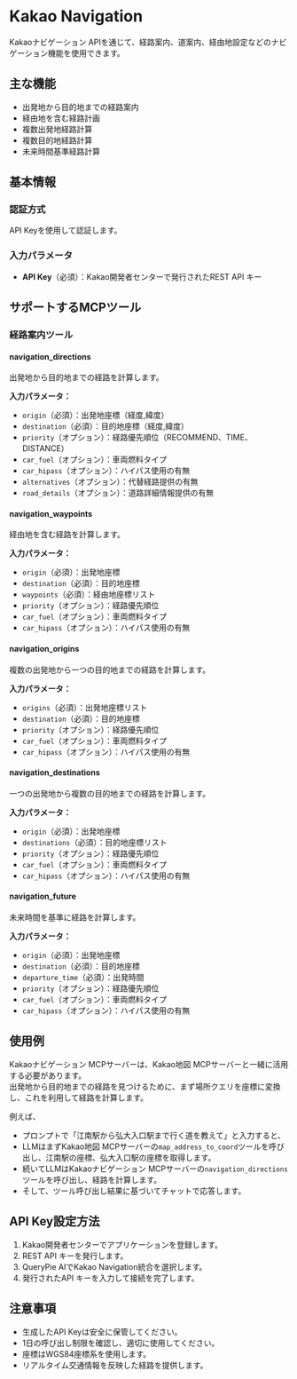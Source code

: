 # Kakao Navigation

Kakaoナビゲーション APIを通じて、経路案内、道案内、経由地設定などのナビゲーション機能を使用できます。

## 主な機能
- 出発地から目的地までの経路案内
- 経由地を含む経路計画
- 複数出発地経路計算
- 複数目的地経路計算
- 未来時間基準経路計算

## 基本情報

### 認証方式
API Keyを使用して認証します。

### 入力パラメータ
- **API Key**（必須）：Kakao開発者センターで発行されたREST API キー

## サポートするMCPツール

### 経路案内ツール
#### navigation_directions
出発地から目的地までの経路を計算します。

**入力パラメータ：**
- `origin`（必須）：出発地座標（経度,緯度）
- `destination`（必須）：目的地座標（経度,緯度）
- `priority`（オプション）：経路優先順位（RECOMMEND、TIME、DISTANCE）
- `car_fuel`（オプション）：車両燃料タイプ
- `car_hipass`（オプション）：ハイパス使用の有無
- `alternatives`（オプション）：代替経路提供の有無
- `road_details`（オプション）：道路詳細情報提供の有無

#### navigation_waypoints
経由地を含む経路を計算します。

**入力パラメータ：**
- `origin`（必須）：出発地座標
- `destination`（必須）：目的地座標
- `waypoints`（必須）：経由地座標リスト
- `priority`（オプション）：経路優先順位
- `car_fuel`（オプション）：車両燃料タイプ
- `car_hipass`（オプション）：ハイパス使用の有無

#### navigation_origins
複数の出発地から一つの目的地までの経路を計算します。

**入力パラメータ：**
- `origins`（必須）：出発地座標リスト
- `destination`（必須）：目的地座標
- `priority`（オプション）：経路優先順位
- `car_fuel`（オプション）：車両燃料タイプ
- `car_hipass`（オプション）：ハイパス使用の有無

#### navigation_destinations
一つの出発地から複数の目的地までの経路を計算します。

**入力パラメータ：**
- `origin`（必須）：出発地座標
- `destinations`（必須）：目的地座標リスト
- `priority`（オプション）：経路優先順位
- `car_fuel`（オプション）：車両燃料タイプ
- `car_hipass`（オプション）：ハイパス使用の有無

#### navigation_future
未来時間を基準に経路を計算します。

**入力パラメータ：**
- `origin`（必須）：出発地座標
- `destination`（必須）：目的地座標
- `departure_time`（必須）：出発時間
- `priority`（オプション）：経路優先順位
- `car_fuel`（オプション）：車両燃料タイプ
- `car_hipass`（オプション）：ハイパス使用の有無

## 使用例
Kakaoナビゲーション MCPサーバーは、Kakao地図 MCPサーバーと一緒に活用する必要があります。<br/>
出発地から目的地までの経路を見つけるために、まず場所クエリを座標に変換し、これを利用して経路を計算します。

例えば、
- プロンプトで「江南駅から弘大入口駅まで行く道を教えて」と入力すると、
- LLMはまずKakao地図 MCPサーバーの`map_address_to_coord`ツールを呼び出し、江南駅の座標、弘大入口駅の座標を取得します。
- 続いてLLMはKakaoナビゲーション MCPサーバーの`navigation_directions`ツールを呼び出し、経路を計算します。
- そして、ツール呼び出し結果に基づいてチャットで応答します。

## API Key設定方法
1. Kakao開発者センターでアプリケーションを登録します。
2. REST API キーを発行します。
3. QueryPie AIでKakao Navigation統合を選択します。
4. 発行されたAPI キーを入力して接続を完了します。

## 注意事項
- 生成したAPI Keyは安全に保管してください。
- 1日の呼び出し制限を確認し、適切に使用してください。
- 座標はWGS84座標系を使用します。
- リアルタイム交通情報を反映した経路を提供します。 
